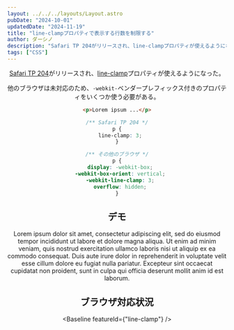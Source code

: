 ```yaml
---
layout: ../../../layouts/Layout.astro
pubDate: "2024-10-01"
updatedDate: "2024-11-19"
title: "line-clampプロパティで表示する行数を制限する"
author: ダーシノ
description: "Safari TP 204がリリースされ、line-clampプロパティが使えるようになった。他のブラウザは未対応のため、-webkit-ベンダープレフィックス付きのプロパティをいくつか使う必要がある。"
tags: ["CSS"]
---
```



<Header {...frontmatter} />

[Safari TP 204](https://webkit.org/blog/15978/release-notes-for-safari-technology-preview-204/)がリリースされ、[line-clamp](https://developer.mozilla.org/ja/docs/Web/CSS/-webkit-line-clamp)プロパティが使えるようになった。

他のブラウザは未対応のため、`-webkit-`ベンダープレフィックス付きのプロパティをいくつか使う必要がある。


```html
<p>Lorem ipsum ...</p>
```

```css
/** Safari TP 204 */
p {
  line-clamp: 3;
}

/** その他のブラウザ */
p {
  display: -webkit-box;
  -webkit-box-orient: vertical;
  -webkit-line-clamp: 3;
  overflow: hidden;
}
```

## デモ

<section id="demo">
  <p>Lorem ipsum dolor sit amet, consectetur adipiscing elit, sed do eiusmod tempor incididunt ut labore et dolore magna aliqua. Ut enim ad minim veniam, quis nostrud exercitation ullamco laboris nisi ut aliquip ex ea commodo consequat. Duis aute irure dolor in reprehenderit in voluptate velit esse cillum dolore eu fugiat nulla pariatur. Excepteur sint occaecat cupidatat non proident, sunt in culpa qui officia deserunt mollit anim id est laborum.</p>
</section>

<style>{`
#demo {
  p {
    max-width: 300px;
    border: solid 4px;
    display: -webkit-box;
    -webkit-box-orient: vertical;
    -webkit-line-clamp: 3;
    line-clamp: 3;
    overflow: hidden;
  }
}
`}</style>


## ブラウザ対応状況


<Baseline featureId={"line-clamp"} />
